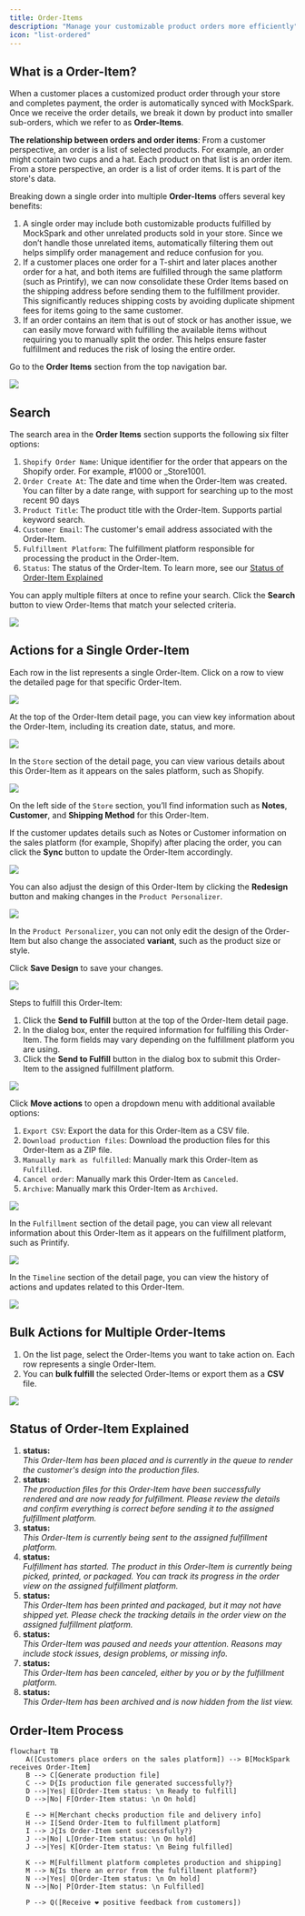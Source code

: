 ```yaml
---
title: Order-Items
description: "Manage your customizable product orders more efficiently"
icon: "list-ordered"
---
```



## What is a Order-Item?
When a customer places a customized product order through your store and completes payment, the order is automatically synced with MockSpark. Once we receive the order details, we break it down by product into smaller sub-orders, which we refer to as **Order-Items**.

<Tip>**The relationship between orders and order items**: From a customer perspective, an order is a list of selected products. For example, an order might contain two cups and a hat. Each product on that list is an order item. From a store perspective, an order is a list of order items. It is part of the store's data.</Tip>

Breaking down a single order into multiple **Order-Items** offers several key benefits:
1. A single order may include both customizable products fulfilled by MockSpark and other unrelated products sold in your store. Since we don’t handle those unrelated items, automatically filtering them out helps simplify order management and reduce confusion for you.
2. If a customer places one order for a T-shirt and later places another order for a hat, and both items are fulfilled through the same platform (such as Printify), we can now consolidate these Order Items based on the shipping address before sending them to the fulfillment provider. This significantly reduces shipping costs by avoiding duplicate shipment fees for items going to the same customer.
3. If an order contains an item that is out of stock or has another issue, we can easily move forward with fulfilling the available items without requiring you to manually split the order. This helps ensure faster fulfillment and reduces the risk of losing the entire order.

Go to the **Order Items** section from the top navigation bar.
<Frame>
  <img src="/images/order-items/order-items/PixPin_2025-05-27_16-24-58.png" />
</Frame>

## Search
The search area in the **Order Items** section supports the following six filter options:
1. `Shopify Order Name`: Unique identifier for the order that appears on the Shopify order. For example, #1000 or _Store1001.
2. `Order Create At`: The date and time when the Order-Item was created. You can filter by a date range, with support for searching up to the most recent 90 days
3. `Product Title`: The product title with the Order-Item. Supports partial keyword search.
4. `Customer Email`: The customer's email address associated with the Order-Item.
5. `Fulfillment Platform`: The fulfillment platform responsible for processing the product in the Order-Item.
6. `Status`: The status of the Order-Item. To learn more, see our [Status of Order-Item Explained](/docs/order-items/order-items#status-of-order-item-explained)

You can apply multiple filters at once to refine your search. Click the **Search** button to view Order-Items that match your selected criteria.
<Frame>
  <img src="/images/order-items/order-items/PixPin_2025-05-27_16-27-00.png" />
</Frame>

## Actions for a Single Order-Item
Each row in the list represents a single Order-Item. Click on a row to view the detailed page for that specific Order-Item.
<Frame>
  <img src="/images/order-items/order-items/PixPin_2025-05-27_16-32-42.png" />
</Frame>

At the top of the Order-Item detail page, you can view key information about the Order-Item, including its creation date, status, and more.
<Frame>
  <img src="/images/order-items/order-items/PixPin_2025-05-27_16-53-58.png" />
</Frame>

In the `Store` section of the detail page, you can view various details about this Order-Item as it appears on the sales platform, such as Shopify.
<Frame>
  <img src="/images/order-items/order-items/PixPin_2025-05-27_16-54-47.png" />
</Frame>

On the left side of the `Store` section, you’ll find information such as **Notes**, **Customer**, and **Shipping Method** for this Order-Item.

If the customer updates details such as Notes or Customer information on the sales platform (for example, Shopify) after placing the order, you can click the **Sync** button to update the Order-Item accordingly.
<Frame>
  <img src="/images/order-items/order-items/PixPin_2025-05-27_16-56-53.png" />
</Frame>

You can also adjust the design of this Order-Item by clicking the **Redesign** button and making changes in the `Product Personalizer`.
<Frame>
  <img src="/images/order-items/order-items/PixPin_2025-05-27_16-58-53.png" />
</Frame>

In the `Product Personalizer`, you can not only edit the design of the Order-Item but also change the associated **variant**, such as the product size or style.

Click **Save Design** to save your changes.
<Frame>
  <img src="/images/order-items/order-items/PixPin_2025-05-27_17-00-24.png" />
</Frame>

Steps to fulfill this Order-Item:
1. Click the **Send to Fulfill** button at the top of the Order-Item detail page.
2. In the dialog box, enter the required information for fulfilling this Order-Item. The form fields may vary depending on the fulfillment platform you are using.
3. Click the **Send to Fulfill** button in the dialog box to submit this Order-Item to the assigned fulfillment platform.
<Frame>
  <img src="/images/order-items/order-items/PixPin_2025-05-27_17-02-14.png" />
</Frame>

Click **Move actions** to open a dropdown menu with additional available options:
1. `Export CSV`: Export the data for this Order-Item as a CSV file.
2. `Download production files`: Download the production files for this Order-Item as a ZIP file.
3. `Manually mark as fulfilled`: Manually mark this Order-Item as `Fulfilled`.
4. `Cancel order`: Manually mark this Order-Item as `Canceled`.
5. `Archive`: Manually mark this Order-Item as `Archived`.
<Frame>
  <img src="/images/order-items/order-items/PixPin_2025-05-27_17-03-23.png" />
</Frame>

In the `Fulfillment` section of the detail page, you can view all relevant information about this Order-Item as it appears on the fulfillment platform, such as Printify.
<Frame>
  <img src="/images/order-items/order-items/PixPin_2025-05-27_17-04-15.png" />
</Frame>

In the `Timeline` section of the detail page, you can view the history of actions and updates related to this Order-Item.
<Frame>
  <img src="/images/order-items/order-items/PixPin_2025-05-27_17-05-13.png" />
</Frame>

## Bulk Actions for Multiple Order-Items
1. On the list page, select the Order-Items you want to take action on. Each row represents a single Order-Item.
2. You can **bulk fulfill** the selected Order-Items or export them as a **CSV** file.
<Frame>
  <img src="/images/order-items/order-items/PixPin_2025-05-27_16-34-25.png" />
</Frame>

## Status of Order-Item Explained
1. **status:** <ColorText color="#3b82f6" text="Generating" /><br/>_This Order-Item has been placed and is currently in the queue to render the customer's design into the production files._
2. **status:** <ColorText color="#eab308" text="Ready to fulfill" /><br/>_The production files for this Order-Item have been successfully rendered and are now ready for fulfillment. Please review the details and confirm everything is correct before sending it to the assigned fulfillment platform._
3. **status:** <ColorText color="#3b82f6" text="Sending" /><br/>_This Order-Item is currently being sent to the assigned fulfillment platform._
4. **status:** <ColorText color="#3b82f6" text="Being fulfilled" /><br/>_Fulfillment has started. The product in this Order-Item is currently being picked, printed, or packaged. You can track its progress in the order view on the assigned fulfillment platform._
5. **status:** <ColorText color="#22c55e" text="Fulfilled" /><br/>_This Order-Item has been printed and packaged, but it may not have shipped yet. Please check the tracking details in the order view on the assigned fulfillment platform._
6. **status:** <ColorText color="#ef4444" text="On hold" /><br/>_This Order-Item was paused and needs your attention. Reasons may include stock issues, design problems, or missing info._
7. **status:** <ColorText color="#6b7280" text="Canceled" /><br/>_This Order-Item has been canceled, either by you or by the fulfillment platform._
8. **status:** <ColorText color="#6b7280" text="Archived" /><br/>_This Order-Item has been archived and is now hidden from the list view._

## Order-Item Process
```mermaid
flowchart TB
    A([Customers place orders on the sales platform]) --> B[MockSpark receives Order-Item]
    B --> C[Generate production file]
    C --> D{Is production file generated successfully?}
    D -->|Yes| E[Order-Item status: \n Ready to fulfill]
    D -->|No| F[Order-Item status: \n On hold]

    E --> H[Merchant checks production file and delivery info]
    H --> I[Send Order-Item to fulfillment platform]
    I --> J{Is Order-Item sent successfully?}
    J -->|No| L[Order-Item status: \n On hold]
    J -->|Yes| K[Order-Item status: \n Being fulfilled]

    K --> M[Fulfillment platform completes production and shipping]
    M --> N{Is there an error from the fulfillment platform?}
    N -->|Yes| O[Order-Item status: \n On hold]
    N -->|No| P[Order-Item status: \n Fulfilled]

    P --> Q([Receive ❤ positive feedback from customers])
```
